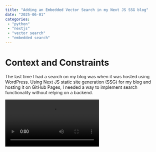 ```yaml
---
title: "Adding an Embedded Vector Search in my Next JS SSG blog"
date: "2025-06-01"
categories:
 - "python"
 - "nextjs"
 - "vector search"
 - "embedded search"
---
```


# Context and Constraints
The last time I had a search on my blog was when it was hosted using WordPress. Using Next JS static site generation (SSG) for my blog and hosting it on GitHub Pages, I needed a way to implement search functionality without relying on a backend. 

<video src="/videos/blog/Blog_search_nextjs_ssg.mp4" controls/>

# Summary of the Solution
I implemented a vector search using Python that generates a vector representation of my blog posts at build time. The build stores the vector data in a JSON file, which represents numbers for each post. The browser can then download the file and perform local searches. Using available libraries, the SSG does not perform the search; instead, it serves the vector file. A client-side React component takes the user input, converts it into a vector, and searches the local JSON file for similar posts. It is swift! The feature is available to try on this website (look for "search" in the header). It is so fast that it performs the top 10 on key presses. The drawback is that for approximately 800 blog posts, the vector file is about 2 megabytes to download (gzipped).

# Generation of the Vector File

The generation of the vector file is less than 25 lines of Python code. The code leverages the [Sentence Transformers](https://www.sbert.net/) library to convert the content of each blog post into a vector representation. The vectors are stored in a JSON file along with the metadata of each post (path, filename, and title). The metadata index is the same as the vector index, so the client can easily find the post corresponding to the vector search result. The metadata is used to display the search results in the React component.

Here is a snippet of the code that generates the vector file:

```Python 
def generate_index():
 model = SentenceTransformer(MODEL)
 index = []
 embeddings = []
 counter = 0
    for root, _, filenames in os.walk(BLOG_POSTS_DIR):
        for filename in filenames:
            if filename.endswith(".mdx"):
 path = os.path.join(root, filename)
                with open(path, 'r', encoding='utf-8') as file:
 content = file.read()
 embedding = model.encode(content, convert_to_tensor=True)
 index.append({
                        "path":path,
                        "filename": filename,
                        "title": content.split('\n')[1].replace('title: ', '').replace("\"","").strip()
                    })
 embeddings.append(embedding)

 embedding_matrix = np.array([embedding.cpu().numpy() for embedding in embeddings])

    # Output for the website
    if not os.path.exists(OUTPUT_WEBSITE):
 os.makedirs(OUTPUT_WEBSITE)
    with open(OUTPUT_WEBSITE + '/index.json', 'w', encoding='utf-8') as f:
 json.dump(index, f)
    with open(OUTPUT_WEBSITE + '/embeddings.json', 'w') as f:
 json.dump(embedding_matrix.tolist(), f)
```

The model is important as the client-side will need a client-side version of the same model.

# Searching on the Client-Side

The search runs on the browser, but the blog is static. Thus, we need to split the TypeScript file into two parts: the client-side code that runs in the browser and the server-side code that runs at build time. 

For the SSG, we instruct Next.js to Use the "next/dynamic" import, ensuring the component is only rendered on the client side. 

```typescript
import dynamic from "next/dynamic";

// Only rendered client-side — never during `next build`
const SearchClient = dynamic(async () => await import("./SearchClient"), {
  ssr: false,
});

export default function Page(): React.ReactElement {
  return <SearchClient />;
}
```

The `SearchClient` component is responsible for handling the user input, converting it into a vector, and searching the local JSON file for similar posts. It uses the same model as the one used to generate the vector file.

The core of the code is to use the `@xenova/transformers` library to load the model and perform the vector search.
```typescript
  useEffect(() => {
    const loadAll = async (): Promise<void> => {
      const [indexRes, embRes] = await Promise.all([
        fetch("/output/index.json"),
        fetch("/output/embeddings.json"),
      ]);

      const indexData = await indexRes.json();
      const embData = await embRes.json();

      setIndex(indexData as Post[]);
      setEmbeddings(embData as number[][]);
      // eslint-disable-next-line @typescript-eslint/no-explicit-any
      env.backends.onnx = "wasm" as any;
      const extractor = await pipeline(
        "feature-extraction", // https://huggingface.co/docs/transformers.js/api/pipelines#module_pipelines.FeatureExtractionPipeline
        "Xenova/all-MiniLM-L6-v2", // Must match the Python embedding model
      );
      setEmbedder(() => extractor); // Avoid rerender loop
      setLoading(false);
    };

    void loadAll();
  }, []);
```
Once the index and embeddings are loaded, the next function reads the user input, converts it into a vector, and searches the local JSON file for similar posts:

```typescript
  const handleSearch = useCallback(async (): Promise<void> => {
    if (embedder === null || query === "") {
      return;
    }

    // Create embeddings for the query
    const output = await embedder(query, {
      pooling: "mean",
      normalize: true,
    });

    const queryVector = output.data as number[];

    // Run the cosine similarity against all embeddings
    const scoredResults = embeddings.map((vec, i) => ({
      post: index[i],
      score: cosineSimilarity(queryVector, vec),
    }));

    // Descending sort by score and take top 10
    scoredResults.sort((a, b) => b.score - a.score);
    setResults(scoredResults.slice(0, 10));
  }, [embedder, embeddings, index, query]);
```
# Challenges

I had several issues building the code using Next.js. The problem is a few dependencies that are not compatible with the browser. The solution was to use Webpack override for Next.js to exclude the problematic dependencies. The code below is added in the `next.config.js` file:

```js
    config.module.rules.unshift({
      test: /\.node$/,
      use: "null-loader",
    });

    if (!isServer) {
      // Alias 'onnxruntime-node' to noop in client bundle
      config.resolve.alias["onnxruntime-node"] = path.resolve(
        "./noop-onnxruntime-node/index.js",
      );

      // Alias sharp to noop in client bundle
      config.resolve.alias["sharp"] = path.resolve("./noop-sharp/index.js");
    } else {
      // Mark onnxruntime-node as external on server bundle
      config.externals.push({
        "onnxruntime-node": "commonjs onnxruntime-node",
      });
    }
```

The code resolves a few problematic dependencies using a loop fake implementation. The `noop-onnxruntime-node` and `noop-sharp` directories contain a single file that exports an empty object.

The `null-loader` is used to ignore the `.node` files that are not compatible with the browser. 

```js
export default {};
```

# Automating with GitHub Actions

When I wrote this blog article, I had not modified the Github Action because I had an amazing 1 minute 40 seconds build time. I was foreseeing that the vector search would add a significant amount of time. Not because the execution is slow but because the Python code needs to run and the model needs to be downloaded. I was surprised that the build time was only 2 minutes 30 seconds. The Python code takes approximately 50 seconds to run, but it includes 90 seconds of download and installation time for the Python dependencies. I decided to keep the GitHub Action since it does everything in 4 minutes and 10 seconds, which is a reasonable time for a personal website.

![Screenshot of Github action with the time for each steps](/images/blog/GithubActionBlogWithEmbeddedSteps.png)

# Conclusion
While the search adds a few megs, it is limited to the user who clicks "search". From there, the browser caches the JSON files. Returning to the page is quick. The initial cost allows a fast search experience. Each key press generates a search that is under 20 ms.